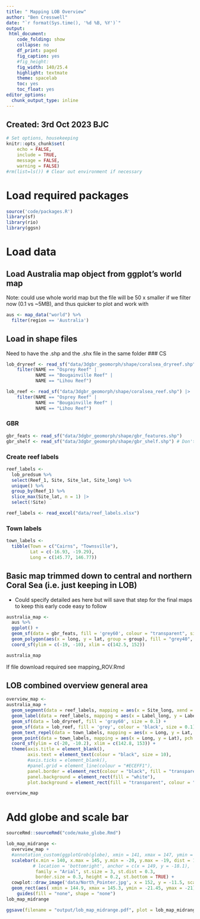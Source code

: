 ```yaml
---
title: " Mapping LOB Overview"
author: "Ben Cresswell"
date: "`r format(Sys.time(), '%d %B, %Y')`"
output: 
 html_document:
    code_folding: show
    collapse: no
    df_print: paged
    fig_caption: yes
    #fig_height: 
    fig_width: 140/25.4
    highlight: textmate
    theme: spacelab
    toc: yes
    toc_float: yes
editor_options: 
  chunk_output_type: inline
---
```

## Created: 3rd Oct 2023 BJC ##



```r
# Set options, housekeeping
knitr::opts_chunk$set(
	echo = FALSE,
	include = TRUE,
	message = FALSE,
	warning = FALSE)
#rm(list=ls()) # Clear out environment if necessary
```



# Load required packages
```r
source('code/packages.R')
library(sf)
library(rio)
library(ggsn)
```


# Load data

## Load Australia map object from ggplot's world map
Note: could use whole world map but the file will be 50 x smaller if we filter now (0.1 vs ~5MB), and thus quicker to plot and work with
```r
aus <- map_data("world") %>% 
  filter(region == 'Australia')
```

## Load in shape files 
Need to have the .shp and the .shx file in the same folder
### CS
```r
lob_dryreef <- read_sf("data/3dgbr_geomorph/shape/coralsea_dryreef.shp") |> 
    filter(NAME == "Osprey Reef" |
           NAME == "Bougainville Reef" |
           NAME == "Lihou Reef")

lob_reef <- read_sf("data/3dgbr_geomorph/shape/coralsea_reef.shp") |> 
    filter(NAME == "Osprey Reef" |
           NAME == "Bougainville Reef" |
           NAME == "Lihou Reef")

```


### GBR
```r
gbr_feats <- read_sf("data/3dgbr_geomorph/shape/gbr_features.shp")
gbr_shelf <- read_sf("data/3dgbr_geomorph/shape/gbr_shelf.shp") # Don't need to filter as the file is already as small as it can be
```


### Create reef labels
```r
reef_labels <- 
  lob_predsum %>% 
  select(Reef_1, Site, Site_lat, Site_long) %>% 
  unique() %>% 
  group_by(Reef_1) %>% 
  slice_max(Site_lat, n = 1) |> 
  select(!Site)
```


```r
reef_labels <- read_excel("data/reef_labels.xlsx")
```



### Town labels
```r
town_labels <- 
  tibble(Town = c("Cairns", "Townsville"),
         Lat = c(-16.93, -19.29), 
         Long = c(145.77, 146.77))      


```



## Basic map trimmed down to central and northern Coral Sea (i.e. just keeping in LOB)
- Could specify detailed aes here but will save that step for the final maps to keep this early code easy to follow
```r
australia_map <- 
  aus %>% 
  ggplot() +
  geom_sf(data = gbr_feats, fill = 'grey60', colour = "transparent", size = .001) +
  geom_polygon(aes(x = long, y = lat, group = group), fill = "grey40", colour = 'black', linewidth = 0.3) +
  coord_sf(ylim = c(-19, -10), xlim = c(142.5, 152)) 

australia_map
```

If file download required see mapping_ROV.Rmd



## LOB combined overview general area
```r
overview_map <- 
australia_map +
  geom_segment(data = reef_labels, mapping = aes(x = Site_long, xend = Label_long, y = Site_lat, yend = Label_lat), size = 0.25) +
  geom_label(data = reef_labels, mapping = aes(x = Label_long, y = Label_lat, label = Reef_1), family = "Arial", size = 4, fill = "white", colour = "black", label.size = NA) +
  geom_sf(data = lob_dryreef, fill = 'gray60', size = 0.1) +
  geom_sf(data = lob_reef, fill = 'grey', colour = 'black', size = 0.1) +
  geom_text_repel(data = town_labels, mapping = aes(x = Long, y = Lat, label = Town), nudge_x = -0.5) +
  geom_point(data = town_labels, mapping = aes(x = Long, y = Lat), pch = 21, fill = "red", colour = "black", size = 3) +
  coord_sf(ylim = c(-20, -10.2), xlim = c(142.8, 153)) +
  theme(axis.title = element_blank(), 
        axis.text = element_text(colour = "black", size = 10),
        #axis.ticks = element_blank(),
        #panel.grid = element_line(colour = "#ECEFF1"),
        panel.border = element_rect(colour = "black", fill = "transparent"),
        panel.background = element_rect(fill = "white"),
        plot.background = element_rect(fill = "transparent", colour = "transparent"))

overview_map
```


# Add globe and scale bar
```r
sourceRmd::sourceRmd("code/make_globe.Rmd")
```


```r
lob_map_midrange <- 
  overview_map +
  #annotation_custom(ggplotGrob(globe), xmin = 141, xmax = 147, ymin = -20, ymax = -17) +
  scalebar(x.min = 140, x.max = 145, y.min = -20, y.max = -19, dist = 100, dist_unit = "km", transform = TRUE, model = "WGS84", # Geo properties - the xmax and ymax don't do anything
          # location = 'bottomright', anchor = c(x = 149, y = -18.1),                                # Position of bar
           family = "Arial", st.size = 3, st.dist = 0.3,                                            # Text properties
           border.size = 0.3, height = 0.2, st.bottom = TRUE) +                                     # Bar properties
  cowplot::draw_image('data/North_Pointer.jpg', x = 152, y = -11.5, scale = 1.4, hjust = 0.5) +
  geom_rect(aes( xmin = 144.9, xmax = 145.3, ymin = -21.45, ymax = -21), linewidth = 0.01, color = "red", fill = NA) +
    guides(fill = "none", shape = "none") 
lob_map_midrange
```






```r
ggsave(filename = "output/lob_map_midrange.pdf", plot = lob_map_midrange, height = 140, width = 140, device = cairo_pdf, units = "mm", dpi = 300)
```





















